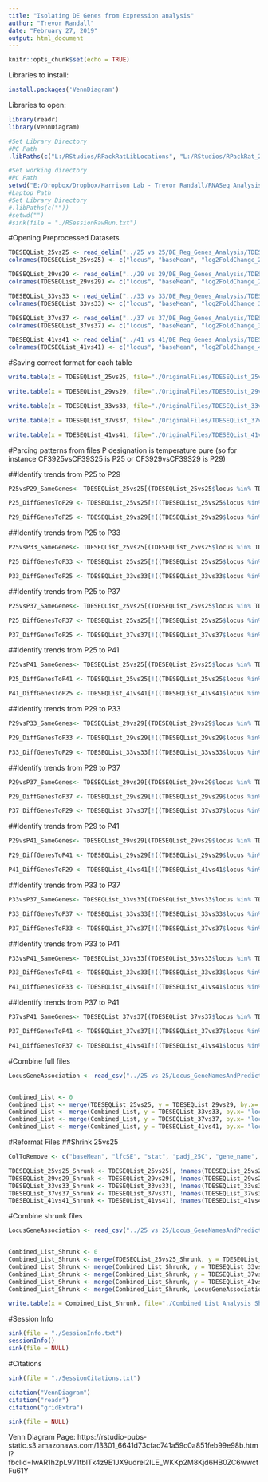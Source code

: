 ```yaml
---
title: "Isolating DE Genes from Expression analysis"
author: "Trevor Randall"
date: "February 27, 2019"
output: html_document
---
```


```r
knitr::opts_chunk$set(echo = TRUE)
```

Libraries to install:
```r
install.packages('VennDiagram')
```


Libraries to open:
```r
library(readr)
library(VennDiagram)
```


```r
#Set Library Directory
#PC Path
.libPaths(c("L:/RStudios/RPackRatLibLocations", "L:/RStudios/RPackRat_2019_04_DESEQLibs"))

#Set working directory
#PC Path
setwd("E:/Dropbox/Dropbox/Harrison Lab - Trevor Randall/RNASeq Analysis/RNASeqAnlyPkrat_2020_03/CF39vsCF39S/Pure Temperature Analysis Comparisons/")
#Laptop Path
#Set Library Directory
#.libPaths(c(""))
#setwd("")
#sink(file = "./RSessionRawRun.txt") 
```

#Opening Preprocessed Datasets

```r
TDESEQList_25vs25 <- read_delim("../25 vs 25/DE_Reg_Genes_Analysis/TDESEQ25vs25.txt", "\t", escape_double = FALSE, trim_ws = TRUE)
colnames(TDESEQList_25vs25) <- c("locus", "baseMean", "log2FoldChange_25C", "lfcSE", "stat", "pvalue_25C", "padj_25C", "gene_name", "gene_discription", "raw_locus")

TDESEQList_29vs29 <- read_delim("../29 vs 29/DE_Reg_Genes_Analysis/TDESEQ29vs29.txt", "\t", escape_double = FALSE, trim_ws = TRUE)
colnames(TDESEQList_29vs29) <- c("locus", "baseMean", "log2FoldChange_29C", "lfcSE", "stat", "pvalue_29C", "padj_29C", "gene_name", "gene_discription", "raw_locus")

TDESEQList_33vs33 <- read_delim("../33 vs 33/DE_Reg_Genes_Analysis/TDESEQ33vs33.txt", "\t", escape_double = FALSE, trim_ws = TRUE)
colnames(TDESEQList_33vs33) <- c("locus", "baseMean", "log2FoldChange_33C", "lfcSE", "stat", "pvalue_33C", "padj_33C", "gene_name", "gene_discription", "raw_locus")

TDESEQList_37vs37 <- read_delim("../37 vs 37/DE_Reg_Genes_Analysis/TDESEQ37vs37.txt", "\t", escape_double = FALSE, trim_ws = TRUE)
colnames(TDESEQList_37vs37) <- c("locus", "baseMean", "log2FoldChange_37C", "lfcSE", "stat", "pvalue_37C", "padj_37C", "gene_name", "gene_discription", "raw_locus")

TDESEQList_41vs41 <- read_delim("../41 vs 41/DE_Reg_Genes_Analysis/TDESEQ41vs41.txt", "\t", escape_double = FALSE, trim_ws = TRUE)
colnames(TDESEQList_41vs41) <- c("locus", "baseMean", "log2FoldChange_41C", "lfcSE", "stat", "pvalue_41C", "padj_41C", "gene_name", "gene_discription", "raw_locus")
```

#Saving correct format for each table
```r
write.table(x = TDESEQList_25vs25, file="./OriginalFiles/TDESEQList_25vs25_Original.txt", sep="\t", row.names=FALSE, col.names=colnames(TDESEQList_25vs25), quote=F)

write.table(x = TDESEQList_29vs29, file="./OriginalFiles/TDESEQList_29vs29_Original.txt", sep="\t", row.names=FALSE, col.names=colnames(TDESEQList_29vs29), quote=F)

write.table(x = TDESEQList_33vs33, file="./OriginalFiles/TDESEQList_33vs33_Original.txt", sep="\t", row.names=FALSE, col.names=colnames(TDESEQList_33vs33), quote=F)

write.table(x = TDESEQList_37vs37, file="./OriginalFiles/TDESEQList_37vs37_Original.txt", sep="\t", row.names=FALSE, col.names=colnames(TDESEQList_37vs37), quote=F)

write.table(x = TDESEQList_41vs41, file="./OriginalFiles/TDESEQList_41vs41_Original.txt", sep="\t", row.names=FALSE, col.names=colnames(TDESEQList_41vs41), quote=F)
```




#Parcing patterns from files
P designation is temperature pure (so for instance CF3925vsCF39S25 is P25 or CF3929vsCF39S29 is P29)

##Identify trends from P25 to P29
```r
P25vsP29_SameGenes<- TDESEQList_25vs25[(TDESEQList_25vs25$locus %in% TDESEQList_29vs29$locus), ]

P25_DiffGenesToP29 <- TDESEQList_25vs25[!((TDESEQList_25vs25$locus %in% TDESEQList_29vs29$locus)& (!is.na(TDESEQList_25vs25$padj))), ]

P29_DiffGenesToP25 <- TDESEQList_29vs29[!((TDESEQList_29vs29$locus %in% TDESEQList_25vs25$locus)& (!is.na(TDESEQList_29vs29$padj))),]


```

##Identify trends from P25 to P33
```r
P25vsP33_SameGenes<- TDESEQList_25vs25[(TDESEQList_25vs25$locus %in% TDESEQList_33vs33$locus), ]

P25_DiffGenesToP33 <- TDESEQList_25vs25[!((TDESEQList_25vs25$locus %in% TDESEQList_33vs33$locus)& (!is.na(TDESEQList_25vs25$padj))), ]

P33_DiffGenesToP25 <- TDESEQList_33vs33[!((TDESEQList_33vs33$locus %in% TDESEQList_25vs25$locus)& (!is.na(TDESEQList_33vs33$padj))),]
```


##Identify trends from P25 to P37
```r
P25vsP37_SameGenes<- TDESEQList_25vs25[(TDESEQList_25vs25$locus %in% TDESEQList_37vs37$locus), ]

P25_DiffGenesToP37 <- TDESEQList_25vs25[!((TDESEQList_25vs25$locus %in% TDESEQList_37vs37$locus)& (!is.na(TDESEQList_25vs25$padj))), ]

P37_DiffGenesToP25 <- TDESEQList_37vs37[!((TDESEQList_37vs37$locus %in% TDESEQList_25vs25$locus)& (!is.na(TDESEQList_37vs37$padj))),]
```

##Identify trends from P25 to P41
```r
P25vsP41_SameGenes<- TDESEQList_25vs25[(TDESEQList_25vs25$locus %in% TDESEQList_41vs41$locus), ]

P25_DiffGenesToP41 <- TDESEQList_25vs25[!((TDESEQList_25vs25$locus %in% TDESEQList_41vs41$locus)& (!is.na(TDESEQList_25vs25$padj))), ]

P41_DiffGenesToP25 <- TDESEQList_41vs41[!((TDESEQList_41vs41$locus %in% TDESEQList_25vs25$locus)& (!is.na(TDESEQList_41vs41$padj))),]
```

##Identify trends from P29 to P33
```r
P29vsP33_SameGenes<- TDESEQList_29vs29[(TDESEQList_29vs29$locus %in% TDESEQList_33vs33$locus), ]

P29_DiffGenesToP33 <- TDESEQList_29vs29[!((TDESEQList_29vs29$locus %in% TDESEQList_33vs33$locus)& (!is.na(TDESEQList_29vs29$padj))), ]

P33_DiffGenesToP29 <- TDESEQList_33vs33[!((TDESEQList_33vs33$locus %in% TDESEQList_29vs29$locus)& (!is.na(TDESEQList_33vs33$padj))),]
```

##Identify trends from P29 to P37
```r
P29vsP37_SameGenes<- TDESEQList_29vs29[(TDESEQList_29vs29$locus %in% TDESEQList_37vs37$locus), ]

P29_DiffGenesToP37 <- TDESEQList_29vs29[!((TDESEQList_29vs29$locus %in% TDESEQList_37vs37$locus)& (!is.na(TDESEQList_29vs29$padj))), ]

P37_DiffGenesToP29 <- TDESEQList_37vs37[!((TDESEQList_37vs37$locus %in% TDESEQList_29vs29$locus)& (!is.na(TDESEQList_37vs37$padj))),]
```

##Identify trends from P29 to P41
```r
P29vsP41_SameGenes<- TDESEQList_29vs29[(TDESEQList_29vs29$locus %in% TDESEQList_41vs41$locus), ]

P29_DiffGenesToP41 <- TDESEQList_29vs29[!((TDESEQList_29vs29$locus %in% TDESEQList_41vs41$locus)& (!is.na(TDESEQList_29vs29$padj))), ]

P41_DiffGenesToP29 <- TDESEQList_41vs41[!((TDESEQList_41vs41$locus %in% TDESEQList_29vs29$locus)& (!is.na(TDESEQList_41vs41$padj))),]
```

##Identify trends from P33 to P37
```r
P33vsP37_SameGenes<- TDESEQList_33vs33[(TDESEQList_33vs33$locus %in% TDESEQList_37vs37$locus), ]

P33_DiffGenesToP37 <- TDESEQList_33vs33[!((TDESEQList_33vs33$locus %in% TDESEQList_37vs37$locus)& (!is.na(TDESEQList_33vs33$padj))), ]

P37_DiffGenesToP33 <- TDESEQList_37vs37[!((TDESEQList_37vs37$locus %in% TDESEQList_33vs33$locus)& (!is.na(TDESEQList_37vs37$padj))),]
```

##Identify trends from P33 to P41
```r
P33vsP41_SameGenes<- TDESEQList_33vs33[(TDESEQList_33vs33$locus %in% TDESEQList_41vs41$locus), ]

P33_DiffGenesToP41 <- TDESEQList_33vs33[!((TDESEQList_33vs33$locus %in% TDESEQList_41vs41$locus)& (!is.na(TDESEQList_33vs33$padj))), ]

P41_DiffGenesToP33 <- TDESEQList_41vs41[!((TDESEQList_41vs41$locus %in% TDESEQList_33vs33$locus)& (!is.na(TDESEQList_41vs41$padj))),]
```

##Identify trends from P37 to P41
```r
P37vsP41_SameGenes<- TDESEQList_37vs37[(TDESEQList_37vs37$locus %in% TDESEQList_41vs41$locus), ]

P37_DiffGenesToP41 <- TDESEQList_37vs37[!((TDESEQList_37vs37$locus %in% TDESEQList_41vs41$locus)& (!is.na(TDESEQList_37vs37$padj))), ]

P41_DiffGenesToP37 <- TDESEQList_41vs41[!((TDESEQList_41vs41$locus %in% TDESEQList_37vs37$locus)& (!is.na(TDESEQList_41vs41$padj))),]
```

#Combine full files
```r
LocusGeneAssociation <- read_csv("../25 vs 25/Locus_GeneNamesAndPredictedFunction.csv")


Combined_List <- 0
Combined_List <- merge(TDESEQList_25vs25, y = TDESEQList_29vs29, by.x= "locus", by.y = "locus", all.x = T, all.y = T)
Combined_List <- merge(Combined_List, y = TDESEQList_33vs33, by.x= "locus", by.y = "locus", all.x = T, all.y = T)
Combined_List <- merge(Combined_List, y = TDESEQList_37vs37, by.x= "locus", by.y = "locus", all.x = T, all.y = T)
Combined_List <- merge(Combined_List, y = TDESEQList_41vs41, by.x= "locus", by.y = "locus", all.x = T, all.y = T)
```

#Reformat Files
##Shrink 25vs25
```r
ColToRemove <- c("baseMean", "lfcSE", "stat", "padj_25C", "gene_name", "gene_discription", "raw_locus")

TDESEQList_25vs25_Shrunk <- TDESEQList_25vs25[, !names(TDESEQList_25vs25) %in% ColToRemove, drop = F]
TDESEQList_29vs29_Shrunk <- TDESEQList_29vs29[, !names(TDESEQList_29vs29) %in% ColToRemove, drop = F]
TDESEQList_33vs33_Shrunk <- TDESEQList_33vs33[, !names(TDESEQList_33vs33) %in% ColToRemove, drop = F]
TDESEQList_37vs37_Shrunk <- TDESEQList_37vs37[, !names(TDESEQList_37vs37) %in% ColToRemove, drop = F]
TDESEQList_41vs41_Shrunk <- TDESEQList_41vs41[, !names(TDESEQList_41vs41) %in% ColToRemove, drop = F]
```

#Combine shrunk files
```r
LocusGeneAssociation <- read_csv("../25 vs 25/Locus_GeneNamesAndPredictedFunction.csv")


Combined_List_Shrunk <- 0
Combined_List_Shrunk <- merge(TDESEQList_25vs25_Shrunk, y = TDESEQList_29vs29_Shrunk, by.x= "locus", by.y = "locus", all.x = T, all.y = T)
Combined_List_Shrunk <- merge(Combined_List_Shrunk, y = TDESEQList_33vs33_Shrunk, by.x= "locus", by.y = "locus", all.x = T, all.y = T)
Combined_List_Shrunk <- merge(Combined_List_Shrunk, y = TDESEQList_37vs37_Shrunk, by.x= "locus", by.y = "locus", all.x = T, all.y = T)
Combined_List_Shrunk <- merge(Combined_List_Shrunk, y = TDESEQList_41vs41_Shrunk, by.x= "locus", by.y = "locus", all.x = T, all.y = T)
Combined_List_Shrunk <- merge(Combined_List_Shrunk, LocusGeneAssociation, by = "locus")

write.table(x = Combined_List_Shrunk, file="./Combined List Analysis Shrunk.txt", sep="\t", row.names=FALSE, col.names=colnames(Combined_List_Shrunk), quote=F)
```



#Session Info
```r
sink(file = "./SessionInfo.txt")
sessionInfo()
sink(file = NULL)
```


#Citations
```r
sink(file = "./SessionCitations.txt")

citation("VennDiagram")
citation("readr")
citation("gridExtra")

sink(file = NULL)
```

Venn Diagram Page: https://rstudio-pubs-static.s3.amazonaws.com/13301_6641d73cfac741a59c0a851feb99e98b.html?fbclid=IwAR1h2pL9V1tblTk4z9E1JX9udrel2ILE_WKKp2M8Kjd6HB0ZC6wwctFu61Y
